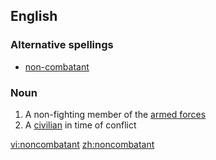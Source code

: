 ==English==
===Alternative spellings===
*[[non-combatant]]
===Noun===
{{en-noun}}
# A non-fighting member of the [[armed forces]]
# A [[civilian]] in time of conflict

[[vi:noncombatant]]
[[zh:noncombatant]]